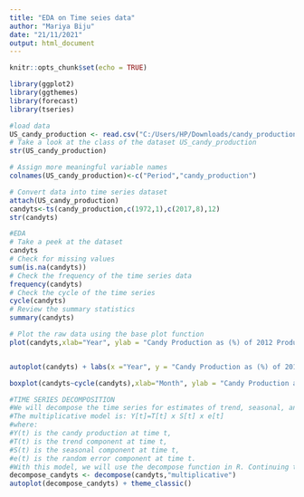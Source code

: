 ---
title: "EDA on Time seies data"
author: "Mariya Biju"
date: "21/11/2021"
output: html_document
---

```{r setup, include=FALSE}
knitr::opts_chunk$set(echo = TRUE)
```

```{r}
library(ggplot2)
library(ggthemes)
library(forecast)
library(tseries)
```

```{r}
#load data
US_candy_production <- read.csv("C:/Users/HP/Downloads/candy_production.csv")
# Take a look at the class of the dataset US_candy_production
str(US_candy_production)
```

```{r}
# Assign more meaningful variable names
colnames(US_candy_production)<-c("Period","candy_production")

```

```{r}
# Convert data into time series dataset
attach(US_candy_production)
candyts<-ts(candy_production,c(1972,1),c(2017,8),12)
str(candyts)
```

```{r}
#EDA
# Take a peek at the dataset
candyts
# Check for missing values
sum(is.na(candyts))
# Check the frequency of the time series data
frequency(candyts)
# Check the cycle of the time series
cycle(candyts)
# Review the summary statistics
summary(candyts)
```


```{r}
# Plot the raw data using the base plot function
plot(candyts,xlab="Year", ylab = "Candy Production as (%) of 2012 Production",main="Monthly US Candy Production from 1972 to 2017")


autoplot(candyts) + labs(x ="Year", y = "Candy Production as (%) of 2012 Production", title="Monthly US Candy Production from 1972 to 2017") + theme_classic()

boxplot(candyts~cycle(candyts),xlab="Month", ylab = "Candy Production as (%) of 2012 Production" ,main ="Monthly US Candy Production from 1972 to 2017")

```

```{r}
#TIME SERIES DECOMPOSITION
#We will decompose the time series for estimates of trend, seasonal, and random components using moving average method.
#The multiplicative model is: Y[t]=T[t] x S[t] x e[t]
#where:
#Y(t) is the candy production at time t,
#T(t) is the trend component at time t,
#S(t) is the seasonal component at time t,
#e(t) is the random error component at time t.
#With this model, we will use the decompose function in R. Continuing to use it for plots, in one line, autoplot these decomposed components to further analyse the data.
decompose_candyts <- decompose(candyts,"multiplicative")
autoplot(decompose_candyts) + theme_classic()

```


